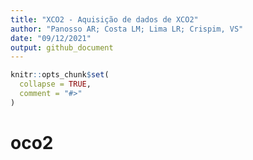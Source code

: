 ```yaml
---
title: "XCO2 - Aquisição de dados de XCO2"
author: "Panosso AR; Costa LM; Lima LR; Crispim, VS"
date: "09/12/2021"
output: github_document
---
```


<!-- README.md is generated from README.Rmd. Please edit that file -->

```r
knitr::opts_chunk$set(
  collapse = TRUE,
  comment = "#>"
)
```

# oco2

<!-- badges: start -->
<!-- badges: end -->

